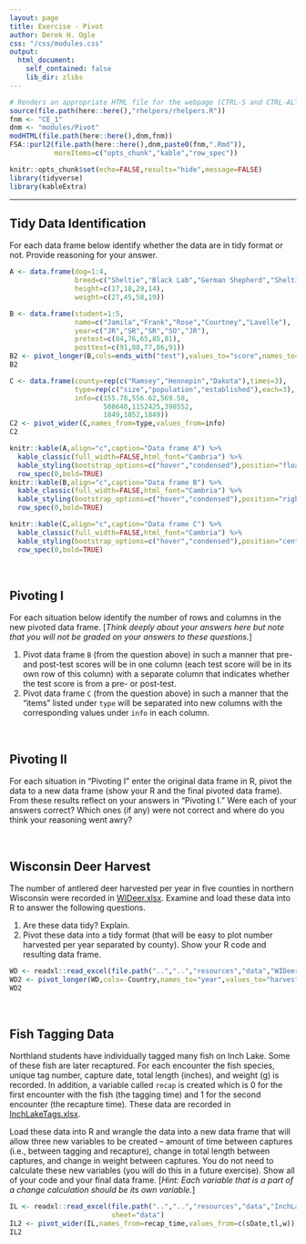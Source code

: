 ```yaml
---
layout: page
title: Exercise - Pivot
author: Derek H. Ogle
css: "/css/modules.css"
output:
  html_document:
    self_contained: false
    lib_dir: zlibs
---
```


```r
# Renders an appropriate HTML file for the webpage (CTRL-S and CTRL-ALT-R)
source(file.path(here::here(),"rhelpers/rhelpers.R"))
fnm <- "CE_1"
dnm <- "modules/Pivot"
modHTML(file.path(here::here(),dnm,fnm))
FSA::purl2(file.path(here::here(),dnm,paste0(fnm,".Rmd")),
           moreItems=c("opts_chunk","kable","row_spec"))
```
```r
knitr::opts_chunk$set(echo=FALSE,results="hide",message=FALSE)
library(tidyverse)
library(kableExtra)
```

----

## Tidy Data Identification
For each data frame below identify whether the data are in tidy format or not. Provide reasoning for your answer.

```r
A <- data.frame(dog=1:4,
                breed=c("Sheltie","Black Lab","German Shepherd","Sheltie"),
                height=c(17,18,29,14),
                weight=c(27,45,58,19))
```
```r
B <- data.frame(student=1:5,
                name=c("Jamila","Frank","Rose","Courtney","Lavelle"),
                year=c("JR","SR","SR","SO","JR"),
                pretest=c(84,76,65,85,81),
                posttest=c(91,88,77,86,91))
B2 <- pivot_longer(B,cols=ends_with("test"),values_to="score",names_to="test")
B2
```
```r
C <- data.frame(county=rep(c("Ramsey","Hennepin","Dakota"),times=3),
                type=rep(c("size","population","established"),each=3),
                info=c(155.78,556.62,569.58,
                       508640,1152425,398552,
                       1849,1852,1849))
C2 <- pivot_wider(C,names_from=type,values_from=info)
C2
```
```r
knitr::kable(A,align="c",caption="Data frame A") %>%
  kable_classic(full_width=FALSE,html_font="Cambria") %>%
  kable_styling(bootstrap_options=c("hover","condensed"),position="float_left") %>%
  row_spec(0,bold=TRUE)
knitr::kable(B,align="c",caption="Data frame B") %>%
  kable_classic(full_width=FALSE,html_font="Cambria") %>%
  kable_styling(bootstrap_options=c("hover","condensed"),position="right") %>%
  row_spec(0,bold=TRUE)
```

<!-- for clearing the floats from above -->
<div style="clear:both;"></div>

```r
knitr::kable(C,align="c",caption="Data frame C") %>%
  kable_classic(full_width=FALSE,html_font="Cambria") %>%
  kable_styling(bootstrap_options=c("hover","condensed"),position="center") %>%
  row_spec(0,bold=TRUE)
```

&nbsp;

## Pivoting I
For each situation below identify the number of rows and columns in the new pivoted data frame. [*Think deeply about your answers here but note that you will not be graded on your answers to these questions.*]

1. Pivot data frame `B` (from the question above) in such a manner that pre- and post-test scores will be in one column (each test score will be in its own row of this column) with a separate column that indicates whether the test score is from a pre- or post-test.
1. Pivot data frame `C` (from the question above) in such a manner that the "items" listed under `type` will be separated into new columns with the corresponding values under `info` in each column.

&nbsp;

## Pivoting II
For each situation in "Pivoting I" enter the original data frame in R, pivot the data to a new data frame (show your R and the final pivoted data frame). From these results reflect on your answers in "Pivoting I." Were each of your answers correct? Which ones (if any) were not correct and where do you think your reasoning went awry? 

&nbsp;

## Wisconsin Deer Harvest
The number of antlered deer harvested per year in five counties in northern Wisconsin were recorded in [WIDeer.xlsx](https://github.com/droglenc/NCWrangling/raw/main/resources/data/WIDeer.xlsx). Examine and load these data into R to answer the following questions.

1. Are these data tidy? Explain.
1. Pivot these data into a tidy format (that will be easy to plot number harvested per year separated by county). Show your R code and resulting data frame.

```r
WD <- readxl::read_excel(file.path("..","..","resources","data","WIDeer.xlsx"))
WD2 <- pivot_longer(WD,cols=-Country,names_to="year",values_to="harvest")
WD2
```

&nbsp;

## Fish Tagging Data
Northland students have individually tagged many fish on Inch Lake. Some of these fish are later recaptured. For each encounter the fish species, unique tag number, capture date, total length (inches), and weight (g) is recorded. In addition, a variable called `recap` is created which is 0 for the first encounter with the fish (the tagging time) and 1 for the second encounter (the recapture time). These data are recorded in [InchLakeTags.xlsx](https://github.com/droglenc/NCWrangling/raw/main/resources/data/InchLakeTags.xlsx).

Load these data into R and wrangle the data into a new data frame that will allow three new variables to be created -- amount of time between captures (i.e., between tagging and recapture), change in total length between captures, and change in weight between captures. You do not need to calculate these new variables (you will do this in a future exercise). Show all of your code and your final data frame. [*Hint: Each variable that is a part of a change calculation should be its own variable.*]

```r
IL <- readxl::read_excel(file.path("..","..","resources","data","InchLakeTags.xlsx"),
                         sheet="data")
IL2 <- pivot_wider(IL,names_from=recap_time,values_from=c(sDate,tl,w))
IL2
```

